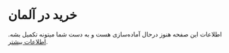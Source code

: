 # خرید در آلمان
اطلاعات این صفحه هنوز درحال آماده‌سازی هست و به دست شما میتونه تکمیل بشه. [اطلاعات بیشتر](/).